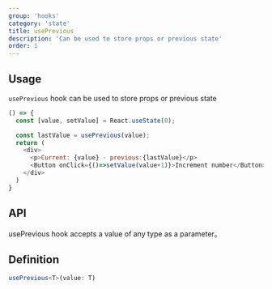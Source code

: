 ```yaml
---
group: 'hooks'
category: 'state'
title: usePrevious
description: 'Can be used to store props or previous state'
order: 1
---
```


## Usage

`usePrevious` hook can be used to store props or previous state

```js live=true
() => {
  const [value, setValue] = React.useState(0);

  const lastValue = usePrevious(value);
  return (
    <div>
      <p>Current: {value} - previous:{lastValue}</p>
      <Button onClick={()=>setValue(value+1)}>Increment number</Button>
    </div>
  )
}
```

## API

usePrevious hook accepts a value of any type as a parameter。

## Definition

```ts
usePrevious<T>(value: T)
```



